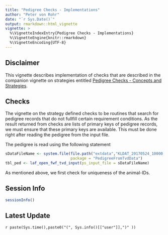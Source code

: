 ```yaml
---
title: "Pedigree Checks - Implementations"
author: "Peter von Rohr"
date: "`r Sys.Date()`"
output: rmarkdown::html_vignette
vignette: >
  %\VignetteIndexEntry{Pedigree Checks - Implementations}
  %\VignetteEngine{knitr::rmarkdown}
  %\VignetteEncoding{UTF-8}
---
```


## Disclaimer
This vignette describes implementation of checks that are described in the companion vignette on strategies entitled [Pedigree Checks - Concepts and Strategies](ConsistencyCheckStrategy.html). 

## Checks
The vignette on the strategy defined checks to be routines that search for pedigree records that do not fullfill certain requirement conditions. As the result returned from checks are lists of primary keys of pedigree records, we must ensure that these primary keys are available. This must be done right after reading the pedigree from the input file.

The pedigree is read using the following statement

```r
sDataFileName <- system.file(file.path("extdata","KLDAT_20170524_10000.txt"), 
                             package = "PedigreeFromTvdData")
tbl_ped <- laf_open_fwf_tvd_input(ps_input_file = sDataFileName)
```

As mentioned above, we first check for uniqueness of the animal-IDs. 


## Session Info
```r
sessionInfo()
```


## Latest Update
`r paste(Sys.time(),paste0("(", Sys.info()[["user"]],")" ))`


